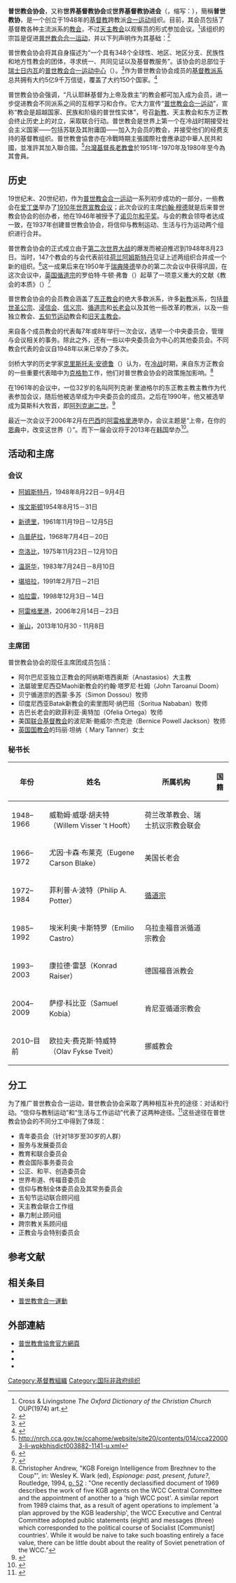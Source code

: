 {{Infobox Non-profit
| Non-profit_name = 普世教会协会<br>World Council of Churches
| Non-profit_logo = 
| Non-profit_type = [[非政府組織|非政府組織]]
| founded_date = 1948年
| founder = 
| location = [[瑞士|瑞士]][[日内瓦|日内瓦]][[普世教会合一运动中心|普世教会合一运动中心]]
| key_people = 
| area_served =全球 
| focus = 
| method = 
| revenue = 
| num_employees = 
| slogan = 
| homepage = http://www.oikoumene.org/en
}}
'''普世教会协会'''，又称'''世界基督教协会'''或'''世界基督教协进会'''（{{lang-en|'''World Council of Churches'''}}，缩写：{{lang|en|'''WCC'''}}），簡稱'''普世教协'''，是一个创立于1948年的[[基督教|基督教]]跨教派[[普世教會合一運動|合一运动]]组织。目前，其会员包括了基督教各种主流派系的[[教会|教会]]，不过[[天主教会|天主教会]]以观察员的形式参加会议。<ref>Cross & Livingstone ''The Oxford Dictionary of the Christian Church'' OUP(1974) art.</ref>该组织的宗旨是促进[[普世教会合一运动|普世教会合一运动]]，并以下列声明作为其基础：<ref>{{cite web|url=http://www.oikoumene.org/en/who-are-we.html|title=What is the World Council of Churches?|publisher=World Council of Churches|accessdate=2012-12-24|archive-date=2013-01-15|archive-url=https://web.archive.org/web/20130115002233/http://www.oikoumene.org/en/who-are-we.html|dead-url=yes}}</ref>

{{Cquote|普世教会协会是（所有）根据《[[圣经|圣经]]》承认主[[耶稣|耶稣]][[基督|基督]]作为[[上帝|上帝]]和救主，并因此共同寻求对一位上帝，[[圣父|圣父]]、[[圣子|圣子]]、[[圣灵|圣灵]]之荣耀的教会团体。<ref>英文原文：{{lang|en|The World Council of Churches is a fellowship of churches which confess the Lord Jesus Christ as God and Saviour according to the scriptures, and therefore seek to fulfil together their common calling to the glory of the one God, Father, Son and Holy Spirit.}}</ref>}}

普世教会协会将其自身描述为“一个具有348个全球性、地区、地区分支、民族性和地方性教会的团体，寻求统一、共同见证以及基督教服务”。该协会的总部位于[[瑞士|瑞士]][[日内瓦|日内瓦]]的[[普世教会合一运动中心|普世教会合一运动中心]]（{{lang|en|Ecumenical Centre}}）。<ref>{{cite web|url=http://www.oikoumene.org/en/programmes/the-wcc-and-the-ecumenical-movement-in-the-21st-century/relationships-with-member-churches/visits-to-the-wcc.html?print=1_\%22onfocus%3D\%22blurLink%28this%29print%3D1_\%22onfocus%3D\%22blurLink%25|title=Visits to the Ecumenical Centre and the WCC|publisher=World Council of Churches|accessdate=2012-12-24}}{{dead link|date=2018年3月 |bot=InternetArchiveBot |fix-attempted=yes }}</ref>作为普世教会协会成员的[[基督教派系|基督教派系]]总共拥有大约5亿9千万信徒，覆盖了大约150个国家。<ref>{{cite web | url = http://www.wcc-coe.org/wcc/who/index-e.html | title = Who are we? | year = 2003 | work = World Council of Churches | accessdate = 2007-04-10 | archive-date = 2009-01-07 | archive-url = https://web.archive.org/web/20090107135110/http://wcc-coe.org/wcc/who/index-e.html | dead-url = no }}</ref>

普世教会协会强调，“凡认耶稣基督为上帝及救主”的教会都可加入成为会员，进一步促进教会不同派系之间的互相学习和合作。它大力宣传“[[普世教会合一运动|普世教会合一运动]]”，宣称“教会是超越国家、民族和阶级的普世性实体”，号召[[新教|新教]]、天主教会和东方正教会终止历史上的对立，采取联合行动。普世教会是世界上第一个在冷战时期接受社会主义国家——包括苏联及其附庸国——加入为会员的教会，并接受他们的经费支持的基督教组织。普世教會協會亦在冷戰時期主張國際社會應承認中華人民共和國，並准許其加入聯合國。<ref>http://nrch.cca.gov.tw/ccahome/website/site20/contents/014/cca220003-li-wpkbhisdict003882-1141-u.xml{{dead link|date=2018年3月 |bot=InternetArchiveBot |fix-attempted=yes }}</ref>[[台灣基督長老教會|台灣基督長老教會]]於1951年-1970年及1980年至今為其會員。

== 历史 ==
19世纪末、20世纪初，作为[[普世教会合一运动|普世教会合一运动]]一系列初步成功的一部分，一些教会在[[爱丁堡|爱丁堡]]举办了[[1910年世界宣教会议|1910年世界宣教会议]]；此次会议的主席[[约翰·穆德|约翰·穆德]]就是后来普世教会协会的创办者，他在1946年被授予了[[诺贝尔和平奖|诺贝尔和平奖]]。与会的教会领导者达成一致，在1937年创建普世教会协会，将信仰与教制运动、生活与行为运动两个组织进行合并。

普世教会协会的正式成立由于[[第二次世界大战|第二次世界大战]]的爆发而被迫推迟到1948年8月23日。当时，147个教会的与会代表前往[[荷兰|荷兰]][[阿姆斯特丹|阿姆斯特丹]]见证上述两组织合并成一个新的组织。<ref>{{cite web|url=http://www.oikoumene.org/en/who-are-we/background/history/assemblies.html|title=WCC Assemblies 1948 - today|publisher=World Council of Churches|accessdate=2011-08-22|deadurl=yes|archiveurl=https://web.archive.org/web/20110908154936/http://www.oikoumene.org/en/who-are-we/background/history/assemblies.html|archivedate=2011-09-08}}</ref>这一成果后来在1950年于[[瑞典|瑞典]][[隆德|隆德]]举办的第二次会议中获得巩固，在这次会议中，[[英国循道宗|英国循道宗]]的罗伯特·牛顿·弗鲁（{{lang|en|Robert Newton Flew}}）起草了一项意义重大的文献《教会的本质》（{{lang|en|''The Nature of the Church''}}）<ref>{{cite web|url=http://www.oxforddnb.com/view/article/39614|title=Oxford Biography Index entry: Newton Flew|publisher=Oxford Dictionary of National Biography|accessdate=2011-09-18|archive-date=2021-07-29|archive-url=https://web.archive.org/web/20210729212042/https://www.oxforddnb.com/view/10.1093/ref:odnb/9780198614128.001.0001/odnb-9780198614128-e-39614;jsessionid=4678453D0BC3791F580939404240868B|dead-url=no}}</ref>

普世教会协会的会员教会涵盖了[[东正教会|东正教会]]的绝大多数派系，许多[[新教|新教]]派系，包括[[普世圣公宗|普世圣公宗]]、[[浸信会|浸信会]]、[[信义宗|信义宗]]、[[循道宗|循道宗]]和[[长老会|长老会]]以及其他一些改革的教派，以及一些独立教会、[[五旬节运动|五旬节运动]]教会和[[旧天主教会|旧天主教会]]。

来自各个成员教会的代表每7年或8年举行一次会议，选举一个中央委员会，管理与会议相关的事务。除此之外，还有一些以中央委员会为中心的其他委员会。不同教会代表的会议自1948年以来已举办了多次。

剑桥大学的历史学家[[克里斯托夫·安德鲁|克里斯托夫·安德鲁]]（{{lang|en|Christopher Andrew}}）认为，在[[冷战|冷战]]时期，来自东方正教会的一些重要代表暗中为[[克格勃|克格勃]]工作，他们对普世教会协会的政策施加影响。<ref>Christopher Andrew, "KGB Foreign Intelligence from Brezhnev to the Coup"', in: Wesley K. Wark (ed), ''Espionage: past, present, future?'', Routledge, 1994, [http://books.google.co.uk/books?id=vmXGUkB4ZKQC&lpg=PA52&ots=xqRHJMaERR&dq=wcc%20kgb&pg=PA52#v=onepage&q=wcc%20kgb&f=false p. 52] {{Wayback|url=http://books.google.co.uk/books?id=vmXGUkB4ZKQC&lpg=PA52&ots=xqRHJMaERR&dq=wcc%20kgb&pg=PA52#v=onepage&q=wcc%20kgb&f=false |date=20141217083611 }}: "One recently declassified document of 1969 describes the work of five KGB agents on the WCC Central Committee and the appointment of another to a 'high WCC post'.  A similar report from 1989 claims that, as a result of agent operations to implement 'a plan approved by the KGB leadership', the WCC Executive and Central Committee adopted public statements (eight) and messages (three) which corresponded to the political course of Socialist [Communist] countries'.  While it would be naive to take such boasting entirely a face value, there can be little doubt about the reality of Soviet penetration of the WCC."</ref>

在1961年的会议中，一位32岁的名叫阿列克谢·里迪格尔的东正教主教主教作为代表参加会议，随后他被选举成为中央委员会的成员。之后在1990年，他又被选举成为莫斯科大牧首，即[[阿列克谢二世|阿列克谢二世]]。<ref>{{cite book|author=John Gordon Garrard et al.|title=Russian Orthodoxy Resurgent: Faith and Power in the New Russia.|page=37}}</ref>

最近一次会议于2006年2月在[[巴西|巴西]]的[[阿雷格里港|阿雷格里港]]举办，会议主题是“上帝，在你的[[恩典|恩典]]中，改变这世界（{{lang|en|God, in your grace, transform the world}}）”。而下一届会议将于2013年在[[韩国|韩国]]举办<ref>{{cite web|url=http://wcc2013.info/en|title=10th Assembly of the World Council of Churches|publisher=WCC 10th Assembly|accessdate=2012-12-24|archive-date=2021-03-09|archive-url=https://web.archive.org/web/20210309200738/http://wcc2013.info/en/|dead-url=no}}</ref>。

== 活动和主席 ==
===  会议 ===
* {{NLD}}[[阿姆斯特丹|阿姆斯特丹]]，1948年8月22日－9月4日
* {{USA}}[[埃文斯顿_(伊利诺伊州)|埃文斯顿]]1954年8月15－31日
* {{IND}}[[新德里|新德里]]，1961年11月19日－12月5日
* {{SWE}}[[乌普萨拉|乌普萨拉]]，1968年7月4日－20日
* {{KEN}}[[奈洛比|奈洛比]]，1975年11月23日－12月10日
* {{CAN}}[[温哥华|温哥华]]，1983年7月24日－8月10日
* {{AUS}}[[堪培拉|堪培拉]]，1991年2月7日－21日
* {{ZWE}}[[哈拉雷|哈拉雷]]，1998年12月3日－14日
* {{BRA}}[[阿雷格里港|阿雷格里港]]，2006年2月14日－23日
* {{KOR}}[[釜山|釜山]]，2013年10月30 - 11月8日

=== 主席团 ===
普世教会协会的现任主席团成员包括：
* 阿尔巴尼亚独立正教会的阿纳斯塔西奥斯（Anastasios）大主教
* 法屬玻里尼西亞Maohi新教会的约翰·塔罗尼·杜姆（John Taroanui Doom）
* 贝宁循道宗的西蒙·多苏（Simon Dossou）牧师
* 印度尼西亚Batak新教会的索里图阿·纳巴班（Soritua Nababan）牧师
* 古巴长老会的欧菲利亚·奥特加（Ofelia Ortega）牧师
* 美国[[联合基督教会|联合基督教会]]的波尼斯·鲍威尔·杰克逊（Bernice Powell Jackson）牧师
* [[英国国教会|英国国教会]]的玛丽·坦纳（ Mary Tanner）女士

=== 秘书长 ===
{|class="wikitable" border="1"
|-
!年份
!姓名
!所属机构
!国籍
|-
|1948–1966 ||威勒姆·威璱·胡夫特（Willem Visser 't Hooft）||荷兰改革教会、瑞士抗议宗教会联会 ||{{NLD}}
|-
|1966–1972 ||尤因·卡森·布莱克（Eugene Carson Blake）||美国长老会 ||{{USA}}
|-
|1972–1984 ||菲利普·A·波特（Philip A. Potter）||[[循道宗|循道宗]] ||{{DOM}}
|-
|1985–1992 ||埃米利奥·卡斯特罗（Emilio Castro）||乌拉圭福音派循道宗教会 ||{{URY}}
|-
|1993–2003 ||康拉德·雷瑟（Konrad Raiser）||德国福音派教会 ||{{DEU}}
|-
|2004–2009 ||萨缪·科比亚（Samuel Kobia）||肯尼亚循道宗教会 ||{{KEN}}
|-
|2010–目前 ||欧拉夫·费克斯·特威特（Olav Fykse Tveit）||挪威教会 ||{{NOR}}
|}

== 分工 ==
为了推广普世教会合一运动，普世教会协会采取了两种相互补充的途径：对话和行动。“信仰与教制运动”和“生活与工作运动”代表了这两种途径。<ref>{{Cite web |url=http://www.wcc-coe.org/wcc/what/faith/whatis-e.html |title=What is Faith and Order? |access-date=2012-12-24 |archive-date=2009-01-07 |archive-url=https://web.archive.org/web/20090107151202/http://wcc-coe.org/wcc/what/faith/whatis-e.html |dead-url=no }}</ref>这些途径在普世教会协会的不同分工中得到了体现：
* 青年委员会（针对18岁至30岁的人群）
* 服务与发展委员会
* 教育和联合委员会
* 教会国际事务委员会
* 公正、和平、创造委员会
* 世界布道、传福音委员会
* 信仰与教制全体委员会及其常务委员会
* 五旬节运动联合顾问组
* 天主教会联合工作组
* 暴力制止顾问组
* 跨宗教关系顾问组
* 正教会与会特别委员会

== 参考文献 ==
{{Reflist}}

== 相关条目 ==
* [[普世教會合一運動|普世教會合一運動]]

== 外部連結 ==
* [http://www.wcc-coe.org/ 普世教會協會官方網頁] {{Wayback|url=http://www.wcc-coe.org/ |date=20130124171344 }}{{en}}{{fr}}{{es}}{{de}}
* {{facebook|WorldCouncilofChurches|World Council of Churches}}
* {{twitter|oikoumene|WCC}}
* {{youtube|user=WCCworld|World Council of Churches}}

[[Category:基督教組織|Category:基督教組織]]
[[Category:国际非政府组织|Category:国际非政府组织]]